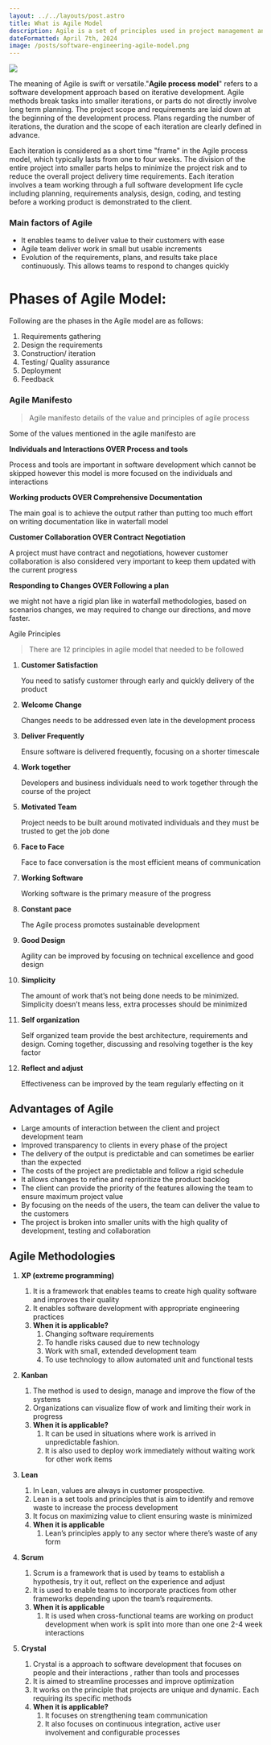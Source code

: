 ```yaml
---
layout: ../../layouts/post.astro
title: What is Agile Model
description: Agile is a set of principles used in project management and software development.
dateFormatted: April 7th, 2024
image: /posts/software-engineering-agile-model.png
---
```

<img src={frontmatter.image}/>

The meaning of Agile is swift or versatile."**Agile process model**" refers to a software development approach based on iterative development. Agile methods break tasks into smaller iterations, or parts do not directly involve long term planning. The project scope and requirements are laid down at the beginning of the development process. Plans regarding the number of iterations, the duration and the scope of each iteration are clearly defined in advance.

Each iteration is considered as a short time "frame" in the Agile process model, which typically lasts from one to four weeks. The division of the entire project into smaller parts helps to minimize the project risk and to reduce the overall project delivery time requirements. Each iteration involves a team working through a full software development life cycle including planning, requirements analysis, design, coding, and testing before a working product is demonstrated to the client.

### Main factors of Agile

- It enables teams to deliver value to their customers with ease
- Agile team deliver work in small but usable increments
- Evolution of the requirements, plans, and results take place continuously. This allows teams to respond to changes quickly

# Phases of Agile Model:

Following are the phases in the Agile model are as follows:

1. Requirements gathering
2. Design the requirements
3. Construction/ iteration
4. Testing/ Quality assurance
5. Deployment
6. Feedback

### Agile Manifesto

> Agile manifesto details of the value and principles of agile process
> 

 

Some of the values mentioned in the agile manifesto are

**Individuals and Interactions OVER Process and tools**

Process and tools are important in software development which cannot be skipped however this model is more focused on the individuals and interactions 

**Working products OVER Comprehensive Documentation**

The main goal is to achieve the output rather than putting too much effort on writing documentation like in waterfall model

**Customer Collaboration OVER Contract Negotiation**

A project must have contract and negotiations, however customer collaboration is also considered very important to keep them updated with the current progress

**Responding to Changes OVER Following a plan** 

we might not have a rigid plan like in waterfall methodologies, based on scenarios changes, we may required to change our directions, and move faster.

Agile Principles

> There are 12 principles in agile model that needed to be followed
> 

1. **Customer Satisfaction**
    
    You need to satisfy customer through early and quickly delivery of the product
    
2. **Welcome Change**
    
    Changes needs to be addressed even late in the development process
    
3. **Deliver Frequently** 
    
    Ensure software is delivered frequently, focusing on a shorter timescale
    
4. **Work together**
    
    Developers and business individuals need to work together through the course of the project
    
5. **Motivated Team**
    
    Project needs to be built around motivated individuals and they must be trusted to get the job done
    
6. **Face to Face**
    
    Face to face conversation is the most efficient means of communication
    
7. **Working Software**
    
    Working software is the primary measure of the progress
    
8. **Constant pace**
    
    The Agile process promotes sustainable development
    
9. **Good Design**
    
    Agility can be improved by focusing on technical excellence and good design
    
10. **Simplicity**
    
    The amount of work that’s not being done needs to be minimized. Simplicity doesn’t means less, extra processes should be minimized
    
11. **Self organization**
    
    Self organized team provide the best architecture, requirements and design. Coming together, discussing and resolving together is the key factor
    
12. **Reflect and adjust**
    
    Effectiveness can be improved by the team regularly effecting on it
    

## Advantages of Agile

- Large amounts of interaction between the client and project development team
- Improved transparency to clients in every phase of the project
- The delivery of the output is predictable and can sometimes be earlier than the expected
- The costs of the project are predictable and follow a rigid schedule
- It allows changes to refine and reprioritize the product backlog
- The client can provide the priority of the features allowing the team to ensure maximum project value
- By focusing on the needs of the users, the team can deliver the value to the customers
- The project is broken into smaller units with the high quality of development, testing and collaboration

    

## Agile Methodologies

1. **XP (extreme programming)**
    1. It is a framework that enables teams to create high quality software and improves their quality
    2. It enables software development with appropriate engineering practices
    3. **When it is applicable?**
        1. Changing software requirements
        2. To handle risks caused due to new technology
        3. Work with small, extended development team
        4. To use technology to allow automated unit and functional tests
2. **Kanban**
    1. The method is used to design, manage and improve the flow of the systems
    2. Organizations can visualize flow of work and limiting their work in progress
    3. **When it is applicable?** 
        1. It can be used in situations where work is arrived in unpredictable fashion.
        2.  It is also used to deploy work immediately without waiting work for other work items
3. **Lean**
    1. In Lean, values are always in customer prospective.
    2. Lean is a set tools and principles that is aim to identify and remove waste to increase the process development
    3. It focus on maximizing value to client ensuring waste is minimized
    4. **When it is applicable**
        1. Lean’s principles apply to any sector where there’s waste of any form
    
4. **Scrum**
    1. Scrum is a framework that is used by teams to establish a hypothesis, try it out, reflect on the experience and adjust
    2. It is used to enable teams to incorporate practices from other frameworks depending upon the team’s requirements.
    3. **When it is applicable**
        1. It is used when cross-functional teams are working on product development when work is split into more than one one 2-4 week interactions
5. **Crystal**
    1. Crystal is a approach to software development that focuses on people and their interactions , rather than tools and processes
    2. It is aimed to streamline processes and improve optimization
    3. It works on the principle that projects are unique and dynamic. Each requiring its specific methods
    4. **When it is applicable?**
        1. It focuses on strengthening team communication
        2. It also focuses on continuous integration, active user involvement and configurable processes